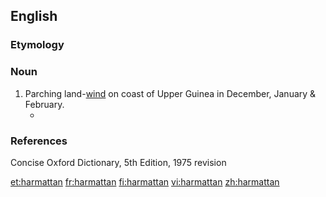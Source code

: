 ==English==

===Etymology===
{{etystub}}

===Noun===
{{en-noun}}

# Parching land-[[wind]] on coast of Upper Guinea in December, January & February.
#*{{quote-book|title=[[w:Things Fall Apart|Things Fall Apart]]|author=[[w:Chinua Achebe|Chinua Achebe]]|page=1|year=1959|passage=That was many years ago, twenty years or more, and during this time Okonkwo's fame had grown like a bush-fire in the '''harmattan'''.}}

===References===
Concise Oxford Dictionary, 5th Edition, 1975 revision

[[et:harmattan]]
[[fr:harmattan]]
[[fi:harmattan]]
[[vi:harmattan]]
[[zh:harmattan]]